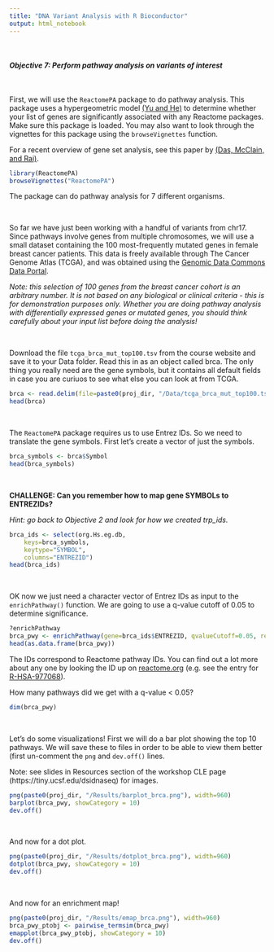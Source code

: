 ```yaml
---
title: "DNA Variant Analysis with R Bioconductor"
output: html_notebook
---
```


<br/>

#### *Objective 7: Perform pathway analysis on variants of interest*


<br/>


First, we will use the `ReactomePA` package to do pathway analysis. This package uses a hypergeometric model [(Yu and He)](https://pubmed.ncbi.nlm.nih.gov/26661513/) to determine whether your list of genes are significantly associated with any Reactome packages. Make sure this package is loaded. You may also want to look through the vignettes for this package using the `browseVignettes` function.  

For a recent overview of gene set analysis, see this paper by [(Das, McClain, and Rai)](https://pubmed.ncbi.nlm.nih.gov/33286201/).  



```r
library(ReactomePA)
browseVignettes("ReactomePA")
```

The package can do pathway analysis for 7 different organisms.  

<br/>

So far we have just been working with a handful of variants from chr17. Since pathways involve genes from multiple chromosomes, we will use a small dataset containing the 100 most-frequently mutated genes in female breast cancer patients. This data is freely available through The Cancer Genome Atlas (TCGA), and was obtained using the [Genomic Data Commons Data Portal](https://portal.gdc.cancer.gov/).   

*Note: this selection of 100 genes from the breast cancer cohort is an arbitrary number. It is not based on any biological or clinical criteria - this is for demonstration purposes only. Whether you are doing pathway analysis with differentially expressed genes or mutated genes, you should think carefully about your input list before doing the analysis!*

<br/>

Download the file `tcga_brca_mut_top100.tsv` from the course website and save it to your Data folder. Read this in as an object called brca. The only thing you really need are the gene symbols, but it contains all default fields in case you are curiuos to see what else you can look at from TCGA. 

```r
brca <- read.delim(file=paste0(proj_dir, "/Data/tcga_brca_mut_top100.tsv"), stringsAsFactors=FALSE)
head(brca)
```


<br/>

The `ReactomePA` package requires us to use Entrez IDs. So we need to translate the gene symbols. First let's create a vector of just the symbols.  

```r
brca_symbols <- brca$Symbol
head(brca_symbols)
```

<br/>

**CHALLENGE: Can you remember how to map gene SYMBOLs to ENTREZIDs?**

*Hint: go back to Objective 2 and look for how we created trp_ids.*

```r
brca_ids <- select(org.Hs.eg.db, 
    keys=brca_symbols, 
    keytype="SYMBOL", 
    columns="ENTREZID")
head(brca_ids)
```

<br/>

OK now we just need a character vector of Entrez IDs as input to the `enrichPathway()` function. We are going to use a q-value cutoff of 0.05 to determine significance.  

```r
?enrichPathway
brca_pwy <- enrichPathway(gene=brca_ids$ENTREZID, qvalueCutoff=0.05, readable=T) 
head(as.data.frame(brca_pwy))
```

The IDs correspond to Reactome pathway IDs. You can find out a lot more about any one by looking the ID up on [reactome.org](https://reactome.org/) (e.g. see the entry for [R-HSA-977068](https://reactome.org/content/detail/R-HSA-977068)).  

How many pathways did we get with a q-value < 0.05?   
```r
dim(brca_pwy)
```

<br/>

Let's do some visualizations! First we will do a bar plot showing the top 10 pathways. We will save these to files in order to be able to view them better (first un-comment the `png` and `dev.off()` lines.  

Note: see slides in Resources section of the workshop CLE page (https://tiny.ucsf.edu/dsidnaseq) for images.  

```r
png(paste0(proj_dir, "/Results/barplot_brca.png"), width=960)
barplot(brca_pwy, showCategory = 10)
dev.off()
```

<br/>

And now for a dot plot.  

```r
png(paste0(proj_dir, "/Results/dotplot_brca.png"), width=960)
dotplot(brca_pwy, showCategory = 10)
dev.off()
```

<br/>

And now for an enrichment map!  

```r
png(paste0(proj_dir, "/Results/emap_brca.png"), width=960)
brca_pwy_ptobj <- pairwise_termsim(brca_pwy)
emapplot(brca_pwy_ptobj, showCategory = 10)
dev.off()
```


